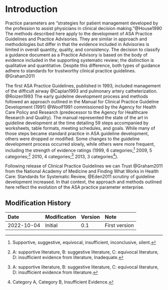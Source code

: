 # Introduction

Practice parameters are "strategies for patient management developed by the profession to assist physicians in clinical decision making."@House1990 The methods described here apply to the development of ASA Practice Guidelines and Practice Advisories. They are similar in approach and methodologies but differ in that the evidence included in Advisories is limited in overall quantity, quality, and consistency. The decision to classify a guidance document as a Practice Advisory is based on the body of evidence included in the supporting systematic review; the distinction is qualitative and quantitative. Despite this difference, both types of guidance adhere to standards for trustworthy clinical practice guidelines. @Graham2011

The first ASA Practice Guidelines, published in 1993, included management of the difficult airway @Caplan1993 and pulmonary artery catheterization. @Roizen1993 The early guideline development process and methods followed an approach outlined in the Manual for Clinical Practice Guideline Development (1991) @Woolf1991 commissioned by the Agency for Health Care Policy and Research (predecessor to the Agency for Healthcare Research and Quality). The manual represented the state of the art in guideline development at the time detailing 59 steps accompanied by worksheets, table formats, meeting schedules, and goals. While many of those steps became standard practice in ASA guideline development, others were dropped or modified. Some changes to the guideline development process occurred slowly, while others were more frequent, including the strength of evidence ratings (1999, 6 categories;[^01_intro-2] 2009, 5 categories;[^01_intro-3]⁠ 2010, 4 categories;[^01_intro-4] 2013, 3 categories[^01_intro-5]). ⁠

Following release of Clinical Practice Guidelines we can Trust @Graham2011 from the National Academy of Medicine and Finding What Works in Health Care: Standards for Systematic Review, @Eden2011 scrutiny of guideline development increased. In that context, the approach and methods outlined here reflect the evolution of the ASA practice parameter enterprise.

<!-- <hr style="height:2px;border-width:0;color:gray;background-color:gray"> -->

<!-- <a href="#a">^a^</a> <a id="a"></a>^a^Predecessor to the Agency for Healthcare Research and Quality. -->

<!-- ## References -->

[^01_intro-1]: Predecessor to the Agency for Healthcare Research and Quality.

[^01_intro-2]: Supportive, suggestive, equivocal, insufficient, inconclusive, silent.

[^01_intro-3]: A: supportive literature, B: suggestive literature, C: equivocal literature, D: insufficient evidence from literature, Inadequate.

[^01_intro-4]: A: supportive literature, B: suggestive literature, C: equivocal literature, D: insufficient evidence from literature.

[^01_intro-5]: Category A, Category B, Insufficient Evidence.


:::: {.content-hidden when-format="pdf"}

::: {.callout-note collapse="true"}

# Modification History

| Date | Modification | Version | Note |
|:-----|:---------|:--------|:----------|
| 2022-10-04 | Initial     | 0.1 | First version|

:::

::::
